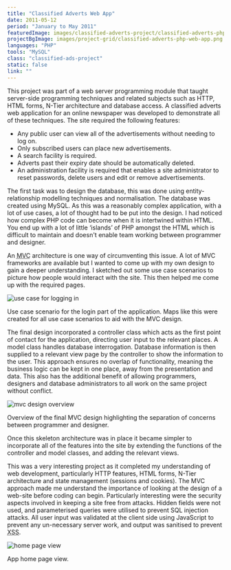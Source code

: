```yaml
---
title: "Classified Adverts Web App"
date: 2011-05-12
period: "January to May 2011"
featuredImage: images/classified-adverts-project/classified-adverts-php-web-app.png
projectBgImage: images/project-grid/classified-adverts-php-web-app.png
languages: "PHP"
tools: "MySQL"
class: "classified-ads-project"
static: false
link: ""
---
```



This project was part of a web server programming module that taught server-side programming techniques and related subjects such as HTTP, HTML forms, 
N-Tier architecture and database access. A classified adverts web application for an online newspaper was developed to demonstrate all of these 
techniques. The site required the following features:

- Any public user can view all of the advertisements without needing to log on.
- Only subscribed users can place new advertisements.
- A search facility is required.
- Adverts past their expiry date should be automatically deleted.
- An administration facility is required that enables a site administrator to reset passwords, delete users and edit or remove advertisements.

The first task was to design the database, this was done using entity-relationship modelling techniques and normalisation. The database was created 
using MySQL. As this was a reasonably complex application, with a lot of use cases, a lot of thought had to be put into the design. I had noticed 
how complex PHP code can become when it is intertwined within HTML. You end up with a lot of little ‘islands’ of PHP amongst the HTML which is difficult 
to maintain and doesn't enable team working between programmer and designer.

An <abbr title="Model-View-Controller">MVC</abbr> architecture is one way of circumventing this issue. A lot of MVC frameworks are available but I wanted 
to come up with my own design to gain a deeper understanding. I sketched out some use case scenarios to picture how people would interact with the site. This 
then helped me come up with the required pages.

![use case for logging in](images/classified-adverts-project/use-case-scenario-for-site-login.png)
<figcaption>
    <FontAwesomeIcon icon={faCamera} /> Use case scenario for the login part of the application. Maps like this were created for all use case scenarios to 
    aid with the MVC design.
</figcaption>

The final design incorporated a controller class which acts as the first point of contact for the application, directing user input to the relevant 
places. A model class handles database interrogation. Database information is then supplied to a relevant view page by the controller to show the 
information to the user. This approach ensures no overlap of functionality, meaning the business logic can be kept in one place, away from the 
presentation and data. This also has the additional benefit of allowing programmers, designers and database administrators to all work on the 
same project without conflict.

![mvc design overview](images/classified-adverts-project/mvc-design-overview.png)
<figcaption>
    <FontAwesomeIcon icon={faCamera} /> Overview of the final MVC design highlighting the separation of concerns between programmer and designer.
</figcaption>

Once this skeleton architecture was in place it became simpler to incorporate all of the features into the site by extending the functions of 
the controller and model classes, and adding the relevant views.

This was a very interesting project as it completed my understanding of web development, particularly HTTP features, HTML forms, N-Tier architecture 
and state management (sessions and cookies). The MVC approach made me understand the importance of looking at the design of a web-site before coding 
can begin. Particularly interesting were the security aspects involved in keeping a site free from attacks. Hidden fields were not used, and 
parameterised queries were utilised to prevent SQL injection attacks. All user input was validated at the client side using JavaScript to prevent 
any un-necessary server work, and output was sanitised to prevent <abbr title="Cross-site scripting">XSS</abbr>.

![home page view](images/classified-adverts-project/classified-adverts-php-web-app.png)
<figcaption>
    <FontAwesomeIcon icon={faCamera} /> App home page view.
</figcaption>